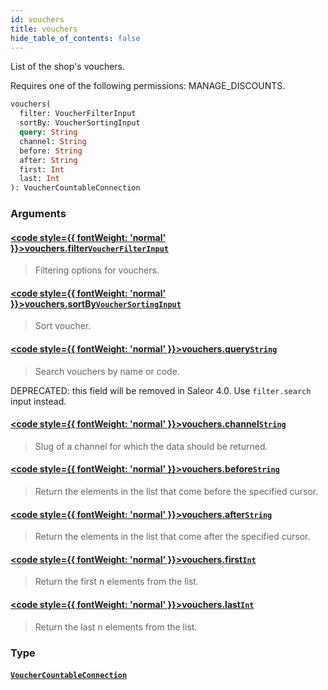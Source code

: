 ```yaml
---
id: vouchers
title: vouchers
hide_table_of_contents: false
---
```








List of the shop's vouchers.

Requires one of the following permissions: MANAGE_DISCOUNTS.

```graphql
vouchers(
  filter: VoucherFilterInput
  sortBy: VoucherSortingInput
  query: String
  channel: String
  before: String
  after: String
  first: Int
  last: Int
): VoucherCountableConnection
```


### Arguments

#### [<code style={{ fontWeight: 'normal' }}>vouchers.<b>filter</b></code>](#)<Bullet />[`VoucherFilterInput`](../../../developer/api-reference/inputs/voucher-filter-input) <Badge class="secondary" text="input"/>
> Filtering options for vouchers.
> 

#### [<code style={{ fontWeight: 'normal' }}>vouchers.<b>sortBy</b></code>](#)<Bullet />[`VoucherSortingInput`](../../../developer/api-reference/inputs/voucher-sorting-input) <Badge class="secondary" text="input"/>
> Sort voucher.
> 

#### [<code style={{ fontWeight: 'normal' }}>vouchers.<b>query</b></code>](#)<Bullet />[`String`](../../../developer/api-reference/scalars/string) <Badge class="secondary" text="scalar"/>
> Search vouchers by name or code. 

DEPRECATED: this field will be removed in Saleor 4.0. Use `filter.search` input instead.
> 

#### [<code style={{ fontWeight: 'normal' }}>vouchers.<b>channel</b></code>](#)<Bullet />[`String`](../../../developer/api-reference/scalars/string) <Badge class="secondary" text="scalar"/>
> Slug of a channel for which the data should be returned.
> 

#### [<code style={{ fontWeight: 'normal' }}>vouchers.<b>before</b></code>](#)<Bullet />[`String`](../../../developer/api-reference/scalars/string) <Badge class="secondary" text="scalar"/>
> Return the elements in the list that come before the specified cursor.
> 

#### [<code style={{ fontWeight: 'normal' }}>vouchers.<b>after</b></code>](#)<Bullet />[`String`](../../../developer/api-reference/scalars/string) <Badge class="secondary" text="scalar"/>
> Return the elements in the list that come after the specified cursor.
> 

#### [<code style={{ fontWeight: 'normal' }}>vouchers.<b>first</b></code>](#)<Bullet />[`Int`](../../../developer/api-reference/scalars/int) <Badge class="secondary" text="scalar"/>
> Return the first n elements from the list.
> 

#### [<code style={{ fontWeight: 'normal' }}>vouchers.<b>last</b></code>](#)<Bullet />[`Int`](../../../developer/api-reference/scalars/int) <Badge class="secondary" text="scalar"/>
> Return the last n elements from the list.
> 

### Type

#### [`VoucherCountableConnection`](../../../developer/api-reference/objects/voucher-countable-connection) <Badge class="secondary" text="object"/>
> 
> 





